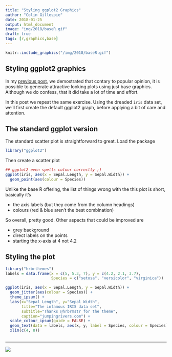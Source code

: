 ```yaml
---
title: "Styling ggplot2 Graphics"
author: "Colin Gillespie"
date: 2018-01-25
output: html_document
image: "img/2018/baseR.gif"
draft: true
tags: [r,graphics,base]
---
```


```r
knitr::include_graphics("/img/2018/baseR.gif")
```

## Styling ggplot2 graphics

In my [previous post](posts/2018/2018-01-24-base-r-graphics/), we demostrated that contary to popular opinion, it is possible
to generate attractive looking plots using just base graphics. Although we do confess, that it
did take a lot of time and effort.

In this post we repeat the same exercise. Using the dreaded `iris` data set, we'll first
create the default ggplot2 graph, before applying a bit of care and attention.

## The standard ggplot version

The standard scatter plot is straightforward to great. Load the package

```r
library("ggplot2")
```
Then create a scatter plot
```r
## ggplot2 even spells colour correctly ;)
ggplot(iris, aes(x = Sepal.Length, y = Sepal.Width)) + 
  geom_point(aes(colour = Species))
```

Unlike the base R offering, the list of things wrong with the this plot is short, basically
it's 

  * the axis labels (but they come from the column headings)
  * colours (red & blue aren't the best combination)
  
So overall, pretty good. Other aspects that could be improved are 

  * grey background
  * direct labels on the points
  * starting the x-axis at $4$ not $4.2$

## Styling the plot


```r
library("hrbrthemes")
labels = data.frame(x = c(5, 5.3, 7), y = c(4.2, 2.1, 3.7), 
                    Species = c("setosa", "versicolor", "virginica"))

ggplot(iris, aes(x = Sepal.Length, y = Sepal.Width)) + 
  geom_jitter(aes(colour = Species)) + 
  theme_ipsum() + 
  labs(x="Sepal Length", y="Sepal Width",
       title="The infamous IRIS data set",
       subtitle="Thanks @hrbrmstr for the theme",
       caption="jumpingrivers.com") + 
  scale_colour_ipsum(guide = FALSE) + 
  geom_text(data = labels, aes(x, y, label = Species, colour = Species)) + 
  xlim(c(4, 8))
```


```r

```



---

[![](/img/logos/300_125.jpg)](https://www.jumpingrivers.com/?utm_source=blog&utm_medium=image&utm_campaign=ggplot22018)


